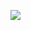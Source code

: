 ::: column-screen-inset
[![](images/JonesSilasWardLab_logo.png){fig-align="center"}](about.qmd)
:::
